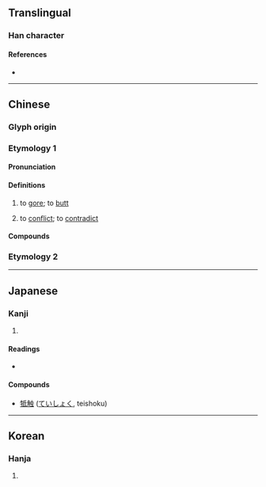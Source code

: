 {{also|觝|抵}}
{{character info}}
==Translingual==

===Han character===
{{Han char|rn=93|rad=牛|as=05|sn=9|four=22540|canj=HQHPM|ids=⿰牜氐}}

====References====
* {{Han ref|kx=0700.050|dkj=19988|dj=1112.180|hdz=31807.150|uh=7274|ud=29300|bh=ACBB|bd=44219}}

----

==Chinese==
{{zh-forms|s=抵}}

===Glyph origin===
{{Han etym}}

===Etymology 1===

====Pronunciation====
{{zh-pron
|m=dǐ
|c=dai2
|mn=
|mc=y
|oc=y
|cat=v
}}

====Definitions====
{{zh-hanzi}}

# {{lb|zh|literary}} to [[gore]]; to [[butt]]
# {{lb|zh|literary|by extension}} to [[conflict]]; to [[contradict]]

====Compounds====
{{zh-der|牴牾|牴觸|狗屠角牴}}

===Etymology 2===
{{zh-see|羝|v|[[ram]]}}

----

==Japanese==

===Kanji===
{{ja-kanji|grade=|rs=牛05}}

# {{rfdef|ja|sort=牛05}}

====Readings====
* {{ja-readings
|goon=たい
|kanon=てい
|kun=ふ-れる}}

====Compounds====
* [[牴触]] ([[ていしょく]], teishoku)

----

==Korean==

===Hanja===
{{ko-hanja|hangeul=저|eumhun=|rv=jeo|mr=chŏ|y=ce}}

# {{rfdef|ko|sort=牛05}}